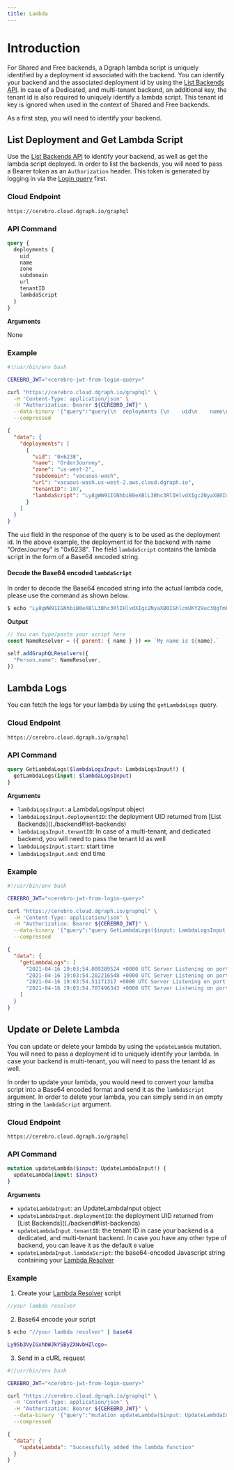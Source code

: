 ```yaml
---
title: Lambda
---
```


# Introduction

For Shared and Free backends, a Dgraph lambda script is uniquely identified by a
deployment id associated with the backend. You can identify your backend and the
associated deployment id by using the
[List Backends API](./backend#list-backends). In case of a Dedicated, and
multi-tenant backend, an additional key, the tenant id is also required to
uniquely identify a lambda script. This tenant id key is ignored when used in
the context of Shared and Free backends.

As a first step, you will need to identify your backend.

## List Deployment and Get Lambda Script

Use the [List Backends API](./backend#list-backends) to identify your backend,
as well as get the lambda script deployed. In order to list the backends, you
will need to pass a Bearer token as an `Authorization` header. This token is
generated by logging in via the [Login query](./authentication#authentication)
first.

### Cloud Endpoint

```
https://cerebro.cloud.dgraph.io/graphql
```

### API Command

```graphql
query {
  deployments {
    uid
    name
    zone
    subdomain
    url
    tenantID
    lambdaScript
  }
}
```

**Arguments**

None

### Example

<CodeGroup>

```sh
#!/usr/bin/env bash

CEREBRO_JWT="<cerebro-jwt-from-login-query>"

curl "https://cerebro.cloud.dgraph.io/graphql" \
  -H 'Content-Type: application/json' \
  -H "Authorization: Bearer ${CEREBRO_JWT}" \
  --data-binary '{"query":"query{\n  deployments {\n    uid\n    name\n    zone\n    subdomain\n    url\n    tenantID\n    lambdaScript\n  }\n}","variables":{}}' \
  --compressed
```

```json
{
  "data": {
    "deployments": [
      {
        "uid": "0x6238",
        "name": "OrderJourney",
        "zone": "us-west-2",
        "subdomain": "vacuous-wash",
        "url": "vacuous-wash.us-west-2.aws.cloud.dgraph.io",
        "tenantID": 107,
        "lambdaScript": "Ly8gWW91IGNhbiB0eXBlL3Bhc3RlIHlvdXIgc2NyaXB0IGhlcmUKY29uc3QgTmFtZVJlc29sdmVyID0gKHtwYXJlbnQ6IHtuYW1lfX0pID0+IGBNeSBuYW1lIGlzICR7bmFtZX0uYAoKc2VsZi5hZGRHcmFwaFFMUmVzb2x2ZXJzKHsKICAgICJQZXJzb24ubmFtZSI6IE5hbWVSZXNvbHZlcgp9KQ=="
      }
    ]
  }
}
```

</CodeGroup>

The `uid` field in the response of the query is to be used as the deployment id.
In the above example, the deployment id for the backend with name "OrderJourney"
is "0x6238". The field `lambdaScript` contains the lambda script in the form of
a Base64 encoded string.

#### Decode the Base64 encoded `lambdaScript`

In order to decode the Base64 encoded string into the actual lambda code, please
use the command as shown below.

```sh
$ echo "Ly8gWW91IGNhbiB0eXBlL3Bhc3RlIHlvdXIgc2NyaXB0IGhlcmUKY29uc3QgTmFtZVJlc29sdmVyID0gKHtwYXJlbnQ6IHtuYW1lfX0pID0+IGBNeSBuYW1lIGlzICR7bmFtZX0uYAoKc2VsZi5hZGRHcmFwaFFMUmVzb2x2ZXJzKHsKICAgICJQZXJzb24ubmFtZSI6IE5hbWVSZXNvbHZlcgp9KQ==" | base64 -d
```

**Output**

```js
// You can type/paste your script here
const NameResolver = ({ parent: { name } }) => `My name is ${name}.`

self.addGraphQLResolvers({
  "Person.name": NameResolver,
})
```

## Lambda Logs

You can fetch the logs for your lambda by using the `getLambdaLogs` query.

### Cloud Endpoint

```
https://cerebro.cloud.dgraph.io/graphql
```

### API Command

```graphql
query GetLambdaLogs($lambdaLogsInput: LambdaLogsInput!) {
  getLambdaLogs(input: $lambdaLogsInput)
}
```

**Arguments**

- `lambdaLogsInput`: a LambdaLogsInput object
- `lambdaLogsInput.deploymentID`: the deployment UID returned from [List
  Backends]((./backend#list-backends)
- `lambdaLogsInput.tenantID`: In case of a multi-tenant, and dedicated backend,
  you will need to pass the tenant Id as well
- `lambdaLogsInput.start`: start time
- `lambdaLogsInput.end`: end time

### Example

<CodeGroup>

```sh
#!/usr/bin/env bash

CEREBRO_JWT="<cerebro-jwt-from-login-query>"

curl "https://cerebro.cloud.dgraph.io/graphql" \
  -H 'Content-Type: application/json' \
  -H "Authorization: Bearer ${CEREBRO_JWT}" \
  --data-binary '{"query":"query GetLambdaLogs($input: LambdaLogsInput!) {\n getLambdaLogs(input: $input)\n}","variables":{"input":{"deploymentID":"0xf0ffe9"}}}' \
  --compressed
```

```json
{
  "data": {
    "getLambdaLogs": [
      "2021-04-16 19:03:54.009209524 +0000 UTC Server Listening on port 8686!",
      "2021-04-16 19:03:54.202216548 +0000 UTC Server Listening on port 8686!",
      "2021-04-16 19:03:54.51171317 +0000 UTC Server Listening on port 8686!",
      "2021-04-16 19:03:54.707496343 +0000 UTC Server Listening on port 8686!"
    ]
  }
}
```

</CodeGroup>

## Update or Delete Lambda

You can update or delete your lambda by using the `updateLambda` mutation. You
will need to pass a deployment id to uniquely identify your lambda. In case your
backend is multi-tenant, you will need to pass the tenant Id as well.

In order to update your lambda, you would need to convert your lamdba script
into a Base64 encoded format and send it as the `lambdaScript` argument. In
order to delete your lambda, you can simply send in an empty string in the
`lambdaScript` argument.

### Cloud Endpoint

```
https://cerebro.cloud.dgraph.io/graphql
```

### API Command

```graphql
mutation updateLambda($input: UpdateLambdaInput!) {
  updateLambda(input: $input)
}
```

**Arguments**

- `updateLambdaInput`: an UpdateLambdaInput object
- `updateLambdaInput.deploymentID`: the deployment UID returned from [List
  Backends]((./backend#list-backends)
- `updateLambdaInput.tenantID`: the tenant ID in case your backend is a
  dedicated, and multi-tenant backend. In case you have any other type of
  backend, you can leave it as the default `0` value
- `updateLambdaInput.lambdaScript`: the base64-encoded Javascript string
  containing your [Lambda Resolver](./lambda-overview)

### Example

1. Create your [Lambda Resolver](./lambda-overview) script

```js
//your lambda resolver
```

2. Base64 encode your script

```sh
$ echo "//your lambda resolver" | base64

Ly95b3VyIGxhbWJkYSByZXNvbHZlcgo=
```

3. Send in a cURL request

<CodeGroup>

```sh
#!/usr/bin/env bash

CEREBRO_JWT="<cerebro-jwt-from-login-query>"

curl "https://cerebro.cloud.dgraph.io/graphql" \
  -H 'Content-Type: application/json' \
  -H "Authorization: Bearer ${CEREBRO_JWT}" \
  --data-binary '{"query":"mutation updateLambda($input: UpdateLambdaInput!){\n  updateLambda(input: $input)\n}","variables":{"input":{"deploymentID":"0x6238","tenantID":0,"lambdaScript":"Ly95b3VyIGxhbWJkYSByZXNvbHZlcgo="}}}' \
  --compressed
```

```json
{
  "data": {
    "updateLambda": "Successfully added the lambda function"
  }
}
```

</CodeGroup>
